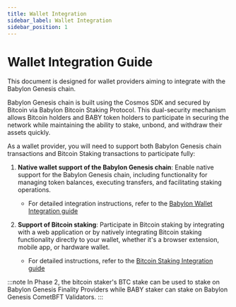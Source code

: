 ```yaml
---
title: Wallet Integration
sidebar_label: Wallet Integration
sidebar_position: 1
---
```


# Wallet Integration Guide

This document is designed for wallet providers
aiming to integrate with the Babylon Genesis chain.

Babylon Genesis chain is built using the Cosmos SDK and secured by Bitcoin via
Babylon Bitcoin Staking Protocol. This dual-security mechanism allows Bitcoin 
holders and BABY token holders to participate in securing the network while
maintaining the ability to stake, unbond, and withdraw their assets quickly.

As a wallet provider, you will need to support both Babylon Genesis chain
transactions and Bitcoin Staking transactions to participate fully:


1. **Native wallet support of the Babylon Genesis chain**:
   Enable native support for the Babylon Genesis chain, including
   functionality for managing token balances, executing transfers,
   and facilitating staking operations.

   * For detailed integration instructions, 
     refer to the [Babylon Wallet Integration guide](./babylon_wallet_integration/babylon_wallet_integration/)

2. **Support of Bitcoin staking**: Participate in Bitcoin staking
   by integrating with a web application or by natively integrating
   Bitcoin staking functionality directly to your wallet,
   whether it's a browser extension, mobile app, or hardware wallet.

   * For detailed instructions,
     refer to the [Bitcoin Staking Integration guide](./bitcoin_wallet_integration/bitcoin_staking_integration/)


:::note
In Phase 2, the bitcoin staker's BTC stake can be used to stake on Babylon 
Genesis Finality Providers while BABY staker can stake on Babylon Genesis 
CometBFT Validators. 
:::